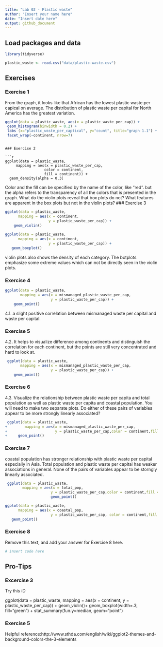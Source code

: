 ```yaml
---
title: "Lab 02 - Plastic waste"
author: "Insert your name here"
date: "Insert date here"
output: github_document
---
```


## Load packages and data

```r
library(tidyverse) 
```

```r
plastic_waste <- read.csv("data/plastic-waste.csv")
```

## Exercises

### Exercise 1

From the graph, it looks like that African has the lowest plastic waste per capical on average. The distribution of plastic waste per capital for North America has the greatest variation. 

```r
ggplot(data = plastic_waste, aes(x = plastic_waste_per_cap)) +
 geom_histogram(binwidth = 0.2) +
 labs (x="plastic_waste_per_captical", y="count", title="graph 1.1") +
 facet_wrap(~continent, nrow=7)

```


```

### Exercise 2

```r
ggplot(data = plastic_waste, 
     mapping = aes(x = plastic_waste_per_cap, 
                  color = continent, 
                  fill = continent)) +
  geom_density(alpha = 0.3)
```
Color and the fill can be specified by the name of the color, like "red". but the alpha refers to the transparency of all the colors that is presented in the graph.
What do the violin plots reveal that box plots do not? What features are apparent in the box plots but not in the violin plots?
### Exercise 3
```r
ggplot(data = plastic_waste, 
      mapping = aes(x = continent, 
                    y = plastic_waste_per_cap)) +
    geom_violin()
    
ggplot(data = plastic_waste, 
      mapping = aes(x = continent, 
                    y = plastic_waste_per_cap)) +
   geom_boxplot()
```
violin plots also shows the density of each category. The botplots emphasize some extreme values which can not be directly seen in the violin plots.

### Exercise 4

```r
ggplot(data = plastic_waste, 
       mapping = aes(x = mismanaged_plastic_waste_per_cap,
                     y = plastic_waste_per_cap)) +
    geom_point()
```

4.1. a slight positive correlation between mismanaged waste per capital and waste per capital.



### Exercise 5

4.2. It helps to visualize difference among continents and distinguish the correlation for each continent, but the points are still very concentrated and hard to look at.

```r
 ggplot(data = plastic_waste, 
       mapping = aes(x = mismanaged_plastic_waste_per_cap,
                     y = plastic_waste_per_cap)) +
    geom_point()
```


### Exercise 6

4.3. Visualize the relationship between plastic waste per capita and total population as well as plastic waste per capita and coastal population. You will need to make two separate plots. Do either of these pairs of variables appear to be more strongly linearly associated?

```r
 ggplot(data = plastic_waste, 
+        mapping = aes(x = mismanaged_plastic_waste_per_cap, 
+                      y = plastic_waste_per_cap,color = continent,fill = continent)) +
+     geom_point()
```

### Exercise 7

coastal population has stronger relationship with plastic waste per capital especially in Asia. Total population and plastic waste per capital has weaker associations in general. None of the pairs of variables appear to be storngly linearly associated.

```r
 ggplot(data = plastic_waste, 
        mapping = aes(x = total_pop, 
                     y = plastic_waste_per_cap,color = continent,fill = continent)) +
                     geom_point()
```

```r
ggplot(data = plastic_waste, 
      mapping = aes(x = coastal_pop, 
                     y = plastic_waste_per_cap, color = continent,fill = continent)) +
   geom_point()
```

### Exercise 8

Remove this text, and add your answer for Exercise 8 here.

```r
# insert code here
```

## Pro-Tips

### Excercise 3

Try this :D

ggplot(data = plastic_waste, 
       mapping = aes(x = continent, 
                     y = plastic_waste_per_cap)) +
  geom_violin()+
  geom_boxplot(width=.3, fill="green") +
  stat_summary(fun.y=median, geom="point") 
  
### Exercise 5 

Helpful reference:http://www.sthda.com/english/wiki/ggplot2-themes-and-background-colors-the-3-elements



